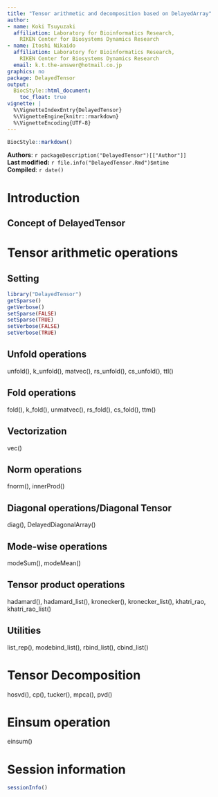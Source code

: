 ```yaml
---
title: "Tensor arithmetic and decomposition based on DelayedArray"
author:
- name: Koki Tsuyuzaki
  affiliation: Laboratory for Bioinformatics Research,
    RIKEN Center for Biosystems Dynamics Research
- name: Itoshi Nikaido
  affiliation: Laboratory for Bioinformatics Research,
    RIKEN Center for Biosystems Dynamics Research
  email: k.t.the-answer@hotmail.co.jp
graphics: no
package: DelayedTensor
output:
  BiocStyle::html_document:
    toc_float: true
vignette: |
  %\VignetteIndexEntry{DelayedTensor}
  %\VignetteEngine{knitr::rmarkdown}
  %\VignetteEncoding{UTF-8}
---
```


```r
BiocStyle::markdown()
```

**Authors**: `r packageDescription("DelayedTensor")[["Author"]] `<br />
**Last modified:** `r file.info("DelayedTensor.Rmd")$mtime`<br />
**Compiled**: `r date()`

# Introduction
## Concept of DelayedTensor

# Tensor arithmetic operations
## Setting

```r
library("DelayedTensor")
getSparse()
getVerbose()
setSparse(FALSE)
setSparse(TRUE)
setVerbose(FALSE)
setVerbose(TRUE)
```

## Unfold operations
unfold(), k_unfold(), matvec(), rs_unfold(), cs_unfold(), ttl()

## Fold operations
fold(), k_fold(), unmatvec(), rs_fold(), cs_fold(), ttm()

## Vectorization
vec()

## Norm operations
fnorm(), innerProd()

## Diagonal operations/Diagonal Tensor
diag(), DelayedDiagonalArray()

## Mode-wise operations
modeSum(), modeMean()

## Tensor product operations
hadamard(), hadamard_list(), kronecker(), kronecker_list(), khatri_rao,
khatri_rao_list()

## Utilities
list_rep(), modebind_list(), rbind_list(), cbind_list()

# Tensor Decomposition
hosvd(), cp(), tucker(), mpca(), pvd()

# Einsum operation
einsum()

# Session information {.unnumbered}

```r
sessionInfo()
```